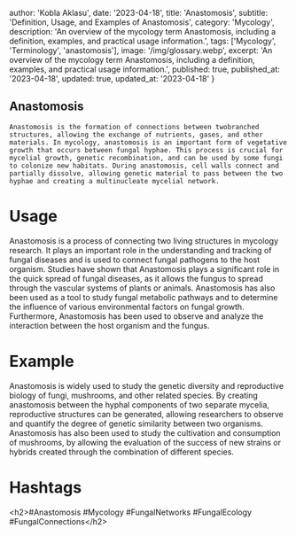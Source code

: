 
  author: 'Kobla Aklasu',
  date: '2023-04-18',
  title: 'Anastomosis',
  subtitle: 'Definition, Usage, and Examples of Anastomosis',
  category: 'Mycology',
  description: 'An overview of the mycology term Anastomosis, including a definition, examples, and practical usage information.',
  tags: ['Mycology', 'Terminology', 'anastomosis'],
  image: '/img/glossary.webp',
  excerpt: 'An overview of the mycology term Anastomosis, including a definition, examples, and practical usage information.',
  published: true,
  published_at: '2023-04-18',
  updated: true,
  updated_at: '2023-04-18'
}




## Anastomosis
    
    Anastomosis is the formation of connections between twobranched structures, allowing the exchange of nutrients, gases, and other materials. In mycology, anastomosis is an important form of vegetative growth that occurs between fungal hyphae. This process is crucial for mycelial growth, genetic recombination, and can be used by some fungi to colonize new habitats. During anastomosis, cell walls connect and partially dissolve, allowing genetic material to pass between the two hyphae and creating a multinucleate mycelial network.

# Usage

Anastomosis is a process of connecting two living structures in mycology research. It plays an important role in the understanding and tracking of fungal diseases and is used to connect fungal pathogens to the host organism. Studies have shown that Anastomosis plays a significant role in the quick spread of fungal diseases, as it allows the fungus to spread through the vascular systems of plants or animals. Anastomosis has also been used as a tool to study fungal metabolic pathways and to determine the influence of various environmental factors on fungal growth. Furthermore, Anastomosis has been used to observe and analyze the interaction between the host organism and the fungus.

# Example

Anastomosis is widely used to study the genetic diversity and reproductive biology of fungi, mushrooms, and other related species. By creating anastomosis between the hyphal components of two separate mycelia, reproductive structures can be generated, allowing researchers to observe and quantify the degree of genetic similarity between two organisms. Anastomosis has also been used to study the cultivation and consumption of mushrooms, by allowing the evaluation of the success of new strains or hybrids created through the combination of different species.

# Hashtags

&lt;h2&gt;#Anastomosis #Mycology #FungalNetworks #FungalEcology #FungalConnections&lt;/h2&gt;

